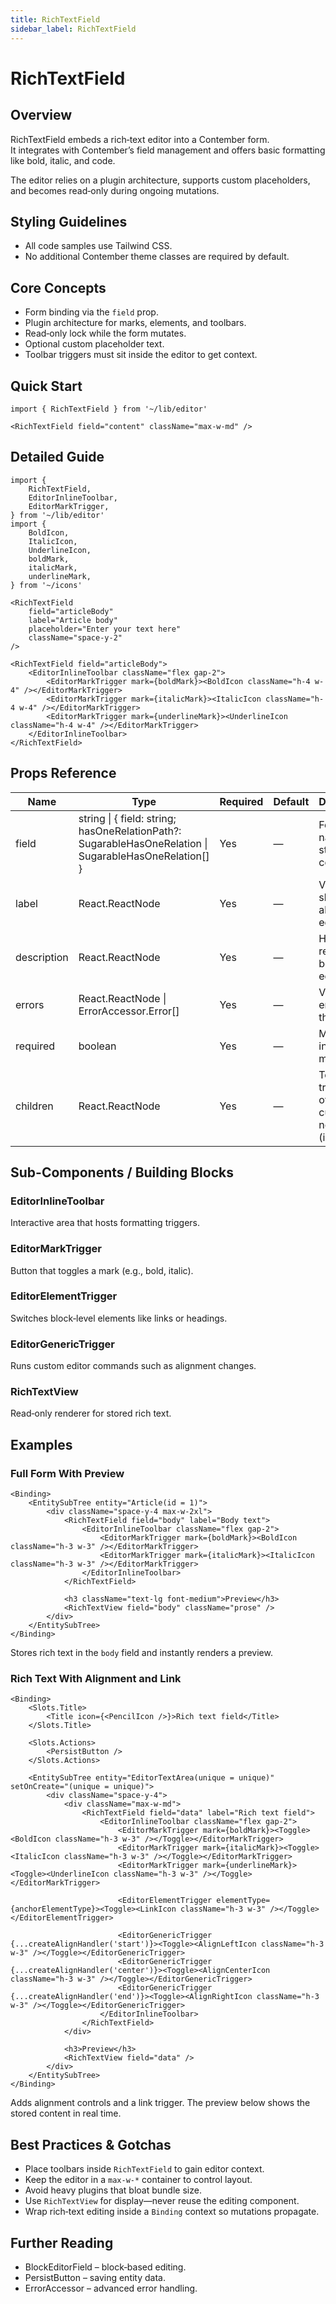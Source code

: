 ```yaml
---
title: RichTextField
sidebar_label: RichTextField
---
```


<!-- Edited by human: false -->
<!-- Examples count: 3 -->

# RichTextField

## Overview
RichTextField embeds a rich‑text editor into a Contember form.  
It integrates with Contember’s field management and offers basic formatting like bold, italic, and code.

The editor relies on a plugin architecture, supports custom placeholders, and becomes read‑only during ongoing mutations.

## Styling Guidelines
* All code samples use Tailwind CSS.  
* No additional Contember theme classes are required by default.

## Core Concepts
* Form binding via the `field` prop.
* Plugin architecture for marks, elements, and toolbars.
* Read‑only lock while the form mutates.
* Optional custom placeholder text.
* Toolbar triggers must sit inside the editor to get context.

## Quick Start
```tsx
import { RichTextField } from '~/lib/editor'

<RichTextField field="content" className="max-w-md" />
```

## Detailed Guide
```tsx
import {
	RichTextField,
	EditorInlineToolbar,
	EditorMarkTrigger,
} from '~/lib/editor'
import {
	BoldIcon,
	ItalicIcon,
	UnderlineIcon,
	boldMark,
	italicMark,
	underlineMark,
} from '~/icons'

<RichTextField
	field="articleBody"
	label="Article body"
	placeholder="Enter your text here"
	className="space-y-2"
/>
```

```tsx
<RichTextField field="articleBody">
	<EditorInlineToolbar className="flex gap-2">
		<EditorMarkTrigger mark={boldMark}><BoldIcon className="h-4 w-4" /></EditorMarkTrigger>
		<EditorMarkTrigger mark={italicMark}><ItalicIcon className="h-4 w-4" /></EditorMarkTrigger>
		<EditorMarkTrigger mark={underlineMark}><UnderlineIcon className="h-4 w-4" /></EditorMarkTrigger>
	</EditorInlineToolbar>
</RichTextField>
```

## Props Reference
| Name | Type | Required | Default | Description |
|------|------|----------|---------|-------------|
| field | string &#124; { field: string; hasOneRelationPath?: SugarableHasOneRelation &#124; SugarableHasOneRelation[] } | Yes | — | Form field name for storing content |
| label | React.ReactNode | Yes | — | Visible label shown above the editor |
| description | React.ReactNode | Yes | — | Helper text rendered below the editor |
| errors | React.ReactNode &#124; ErrorAccessor.Error[] | Yes | — | Validation errors for the field |
| required | boolean | Yes | — | Marks the input as mandatory |
| children | React.ReactNode | Yes | — | Toolbar, triggers, or other custom nodes (inherited) |

## Sub-Components / Building Blocks
### EditorInlineToolbar
Interactive area that hosts formatting triggers.

### EditorMarkTrigger
Button that toggles a mark (e.g., bold, italic).

### EditorElementTrigger
Switches block‑level elements like links or headings.

### EditorGenericTrigger
Runs custom editor commands such as alignment changes.

### RichTextView
Read‑only renderer for stored rich text.

## Examples
### Full Form With Preview
```tsx
<Binding>
	<EntitySubTree entity="Article(id = 1)">
		<div className="space-y-4 max-w-2xl">
			<RichTextField field="body" label="Body text">
				<EditorInlineToolbar className="flex gap-2">
					<EditorMarkTrigger mark={boldMark}><BoldIcon className="h-3 w-3" /></EditorMarkTrigger>
					<EditorMarkTrigger mark={italicMark}><ItalicIcon className="h-3 w-3" /></EditorMarkTrigger>
				</EditorInlineToolbar>
			</RichTextField>

			<h3 className="text-lg font-medium">Preview</h3>
			<RichTextView field="body" className="prose" />
		</div>
	</EntitySubTree>
</Binding>
```
Stores rich text in the `body` field and instantly renders a preview.

### Rich Text With Alignment and Link
```tsx
<Binding>
	<Slots.Title>
		<Title icon={<PencilIcon />}>Rich text field</Title>
	</Slots.Title>

	<Slots.Actions>
		<PersistButton />
	</Slots.Actions>

	<EntitySubTree entity="EditorTextArea(unique = unique)" setOnCreate="(unique = unique)">
		<div className="space-y-4">
			<div className="max-w-md">
				<RichTextField field="data" label="Rich text field">
					<EditorInlineToolbar className="flex gap-2">
						<EditorMarkTrigger mark={boldMark}><Toggle><BoldIcon className="h-3 w-3" /></Toggle></EditorMarkTrigger>
						<EditorMarkTrigger mark={italicMark}><Toggle><ItalicIcon className="h-3 w-3" /></Toggle></EditorMarkTrigger>
						<EditorMarkTrigger mark={underlineMark}><Toggle><UnderlineIcon className="h-3 w-3" /></Toggle></EditorMarkTrigger>

						<EditorElementTrigger elementType={anchorElementType}><Toggle><LinkIcon className="h-3 w-3" /></Toggle></EditorElementTrigger>

						<EditorGenericTrigger {...createAlignHandler('start')}><Toggle><AlignLeftIcon className="h-3 w-3" /></Toggle></EditorGenericTrigger>
						<EditorGenericTrigger {...createAlignHandler('center')}><Toggle><AlignCenterIcon className="h-3 w-3" /></Toggle></EditorGenericTrigger>
						<EditorGenericTrigger {...createAlignHandler('end')}><Toggle><AlignRightIcon className="h-3 w-3" /></Toggle></EditorGenericTrigger>
					</EditorInlineToolbar>
				</RichTextField>
			</div>

			<h3>Preview</h3>
			<RichTextView field="data" />
		</div>
	</EntitySubTree>
</Binding>
```
Adds alignment controls and a link trigger. The preview below shows the stored content in real time.

## Best Practices & Gotchas
* Place toolbars inside `RichTextField` to gain editor context.
* Keep the editor in a `max-w-*` container to control layout.
* Avoid heavy plugins that bloat bundle size.
* Use `RichTextView` for display—never reuse the editing component.
* Wrap rich‑text editing inside a `Binding` context so mutations propagate.

## Further Reading
* BlockEditorField – block‑based editing.  
* PersistButton – saving entity data.  
* ErrorAccessor – advanced error handling.

<!-- End of Generated Documentation -->